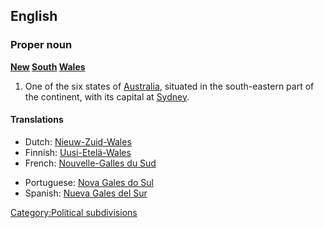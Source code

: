 ==English==

===Proper noun===
'''[[New]] [[South]] [[Wales]]'''

# One of the six states of [[Australia]], situated in the south-eastern part of the continent, with its capital at [[Sydney]].

====Translations====
{{top}}
*Dutch: [[Nieuw-Zuid-Wales]]
*Finnish: [[Uusi-Etelä-Wales]]
*French: [[Nouvelle-Galles du Sud]]
{{mid}}
*Portuguese: [[Nova Gales do Sul]]
*Spanish: [[Nueva Gales del Sur]] {{f}}
{{bottom}}

[[Category:Political subdivisions]]